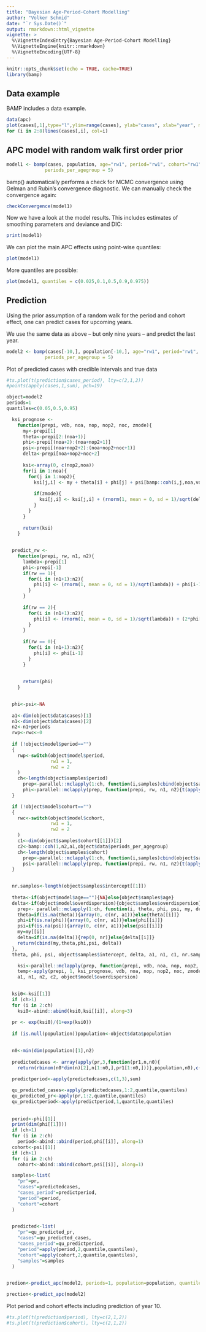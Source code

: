 ```yaml
---
title: "Bayesian Age-Period-Cohort Modelling"
author: "Volker Schmid"
date: "`r Sys.Date()`"
output: rmarkdown::html_vignette
vignette: >
  %\VignetteIndexEntry{Bayesian Age-Period-Cohort Modelling}
  %\VignetteEngine{knitr::rmarkdown}
  %\VignetteEncoding{UTF-8}
---
```


```r
knitr::opts_chunk$set(echo = TRUE, cache=TRUE)
library(bamp)
```

## Data example

BAMP includes a data example.

```r
data(apc)
plot(cases[,1],type="l",ylim=range(cases), ylab="cases", xlab="year", main="cases per age group")
for (i in 2:8)lines(cases[,i], col=i)
```

## APC model with random walk first order prior
```r
model1 <- bamp(cases, population, age="rw1", period="rw1", cohort="rw1",
              periods_per_agegroup = 5)
```

bamp() automatically performs a check for MCMC convergence using Gelman and Rubin's convergence diagnostic. We can manually check the convergence again:

```r
checkConvergence(model1)
```

Now we have a look at the model results. This includes estimates of smoothing parameters and deviance and DIC:
```r
print(model1)
```

We can plot the main APC effects using point-wise quantiles: 
```r
plot(model1)
```

More quantiles are possible:
```r
plot(model1, quantiles = c(0.025,0.1,0.5,0.9,0.975))
```
## Prediction

Using the prior assumption of a random walk for the period and cohort effect, one can predict cases for upcoming years. 

We use the same data as above -- but only nine years -- and predict the last year.

```r
model2 <- bamp(cases[-10,], population[-10,], age="rw1", period="rw1", cohort="rw1",
              periods_per_agegroup = 5)
```


Plot of predicted cases with credible intervals and true data
```r
#ts.plot(t(prediction$cases_period), lty=c(2,1,2))
#points(apply(cases,1,sum), pch=19)
```

```r
object=model2
periods=1
quantiles=c(0.05,0.5,0.95)

  ksi_prognose <-
    function(prepi, vdb, noa, nop, nop2, noc, zmode){
      my<-prepi[1]
      theta<-prepi[2:(noa+1)]
      phi<-prepi[(noa+2):(noa+nop2+1)]
      psi<-prepi[(noa+nop2+2):(noa+nop2+noc+1)]
      delta<-prepi[noa+nop2+noc+2]
      
      ksi<-array(0, c(nop2,noa))
      for(i in 1:noa){
        for(j in 1:nop2){
          ksi[j,i] <- my + theta[i] + phi[j] + psi[bamp::coh(i,j,noa,vdb)]
          
          if(zmode){
            ksi[j,i] <- ksi[j,i] + (rnorm(1, mean = 0, sd = 1)/sqrt(delta))
          }
        }
      }
      
      return(ksi)
    }
  
```

```r
  predict_rw <-
    function(prepi, rw, n1, n2){
      lambda<-prepi[1]
      phi<-prepi[-1]
      if(rw == 1){
        for(i in (n1+1):n2){
          phi[i] <- (rnorm(1, mean = 0, sd = 1)/sqrt(lambda)) + phi[i-1]
        }
      }
      
      if(rw == 2){
        for(i in (n1+1):n2){
          phi[i] <- (rnorm(1, mean = 0, sd = 1)/sqrt(lambda)) + (2*phi[i-1] - phi[i-2])
        }
      }
      
      if(rw == 0){
        for(i in (n1+1):n2){
          phi[i] <- phi[i-1]
        }
      }
      
      
      return(phi)
    }
  
```

```r
  phi<-psi<-NA
  
  a1<-dim(object$data$cases)[1]
  n1<-dim(object$data$cases)[2]
  n2<-n1+periods
  rwp<-rwc<-0
  
  if (!object$model$period=="")
  {
    rwp<-switch(object$model$period,
                rw1 = 1,
                rw2 = 2
    )
    ch<-length(object$samples$period)
      prep<-parallel::mclapply(1:ch, function(i,samples)cbind(object$samples$period_parameter[[i]],object$samples$period[[i]]), samples)
      phi<-parallel::mclapply(prep, function(prepi, rw, n1, n2){t(apply(prepi, 1, predict_rw, rw, n1, n2))}, rwp, n1, n2)
  }
```

```r
  
  if (!object$model$cohort=="")
  {
    rwc<-switch(object$model$cohort,
                rw1 = 1,
                rw2 = 2
    )
    c1<-dim(object$samples$cohort[[1]])[2]
    c2<-bamp::coh(1,n2,a1,object$data$periods_per_agegroup)
    ch<-length(object$samples$cohort)
      prep<-parallel::mclapply(1:ch, function(i,samples)cbind(object$samples$cohort_parameter[[i]],object$samples$cohort[[i]]), samples)
      psi<-parallel::mclapply(prep, function(prepi, rw, n1, n2){t(apply(prepi, 1, predict_rw, rw, n1, n2))}, rwc, c1, c2)
  }
  
```

```r
  nr.samples<-length(object$samples$intercept[[1]])
  
  theta<-if(object$model$age==""){NA}else{object$samples$age}
  delta<-if(object$model$overdispersion){object$samples$overdispersion}else{NA}  
    prep<- parallel::mclapply(1:ch, function(i, theta, phi, psi, my, delta, a1, n1, c1, nr){
    theta=if(is.na(theta)){array(0, c(nr, a1))}else{theta[[i]]}
    phi=if(is.na(phi)){array(0, c(nr, a1))}else{phi[[i]]}
    psi=if(is.na(psi)){array(0, c(nr, a1))}else{psi[[i]]}
    my=my[[i]]
    delta=if(is.na(delta)){rep(0, nr)}else{delta[[i]]}
    return(cbind(my,theta,phi,psi, delta))
  },
  theta, phi, psi, object$samples$intercept, delta, a1, n1, c1, nr.samples)
```

```r

    ksi<-parallel::mclapply(prep, function(prepi, vdb, noa, nop, nop2, noc, zmode){
    temp<-apply(prepi, 1, ksi_prognose, vdb, noa, nop, nop2, noc, zmode); return(array(temp,c(nop2,noa,dim(temp)[2])))}, object$data$periods_per_agegroup,
    a1, n1, n2, c2, object$model$overdispersion)

    
  ksi0<-ksi[[1]]
  if (ch>1)
  for (i in 2:ch)
    ksi0<-abind::abind(ksi0,ksi[[i]], along=3)
  
  pr <- exp(ksi0)/(1+exp(ksi0))
  
  if (is.null(population))population<-object$data$population
  
```

```r
  n0<-min(dim(population)[1],n2)
  
  predictedcases <- array(apply(pr,3,function(pr1,n,n0){
    return(rbinom(n0*dim(n)[2],n[1:n0,],pr1[1:n0,]))},population,n0),c(n0,dim(pr)[2:3]))
  
  predictperiod<-apply(predictedcases,c(1,3),sum)

  qu_predicted_cases<-apply(predictedcases,1:2,quantile,quantiles)
  qu_predicted_pr<-apply(pr,1:2,quantile,quantiles)
  qu_predictperiod<-apply(predictperiod,1,quantile,quantiles)
  
  
  period<-phi[[1]]
  print(dim(phi[[1]]))
  if (ch>1)
  for (i in 2:ch)
    period<-abind::abind(period,phi[[i]], along=1)
  cohort<-psi[[1]]
  if (ch>1)
  for (i in 2:ch)
    cohort<-abind::abind(cohort,psi[[i]], along=1)

```

```r
  samples<-list(
    "pr"=pr,
    "cases"=predictedcases,
    "cases_period"=predictperiod,
    "period"=period,
    "cohort"=cohort
  )
  
```

```r
  predicted<-list(
    "pr"=qu_predicted_pr,
    "cases"=qu_predicted_cases,
    "cases_period"=qu_predictperiod,
    "period"=apply(period,2,quantile,quantiles),
    "cohort"=apply(cohort,2,quantile,quantiles),
    "samples"=samples
  )
  
```


```r
predion<-predict_apc(model2, periods=1, population=population, quantiles=c(0.05,0.5,0.95), update=TRUE)
```

```r
prection<-predict_apc(model2)
```



Plot period and cohort effects including prediction of year 10.
```r
#ts.plot(t(prediction$period), lty=c(2,1,2))
#ts.plot(t(prediction$cohort), lty=c(2,1,2))
```